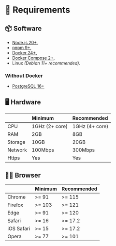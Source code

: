 # 🛂 Requirements

## 📦 Software

- [Node.js 20+](https://nodejs.org/),
- [pnpm 9+](https://pnpm.io/),
- [Docker 24+](https://www.docker.com/),
- [Docker Compose 2+](https://docs.docker.com/compose/),
- Linux _(Debian 11+ recommended)_.

### Without Docker

- [PostgreSQL 16+](https://www.postgresql.org/)

## 🖥️ Hardware

|         | Minimum        | Recommended    |
| :------ | :------------- | :------------- |
| CPU     | 1GHz (2+ core) | 1GHz (4+ core) |
| RAM     | 2GB            | 8GB            |
| Storage | 10GB           | 20GB           |
| Network | 100Mbps        | 300Mbps        |
| Https   | Yes            | Yes            |

## 🧑‍💻 Browser

|            | Minimum | Recommended |
| :--------- | :------ | :---------- |
| Chrome     | >= 91   | >= 115      |
| Firefox    | >= 103  | >= 121      |
| Edge       | >= 91   | >= 120      |
| Safari     | >= 16   | >= 17.2     |
| iOS Safari | >= 15   | >= 17.2     |
| Opera      | >= 77   | >= 101      |
